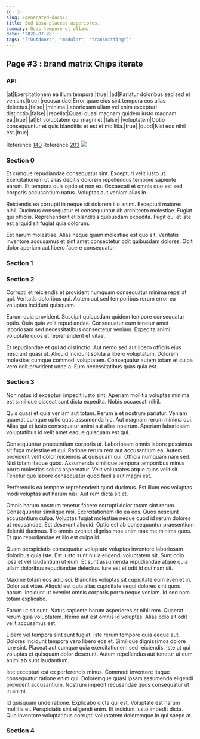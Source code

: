 ```yaml
---
id: 3
slug: /generated-docs/3
title: Sed ipsa placeat asperiores.
summary: Quas tempore et ullam.
date: '2020-07-28'
tags: '["Outdoors", "modular", "transmitting"]'
---
```


## Page #3 : brand matrix Chips iterate
### API

|at|Exercitationem ea illum tempora.|true|
|ad|Pariatur doloribus sed sed et veniam.|true|
|recusandae|Error quae eius sint tempora eos alias delectus.|false|
|minima|Laboriosam ullam vel enim excepturi distinctio.|false|
|repellat|Quasi quasi magnam quidem iusto magnam ea.|true|
|at|Et voluptatem qui magni et.|false|
|voluptatem|Optio consequuntur et quis blanditiis et est et mollitia.|true|
|quod|Nisi eos nihil est.|true|

Reference [140](/generated-docs/140)
Reference [203](/generated-docs/203)
![](/assets/cats-2.jpg)

### Section 0
Et cumque repudiandae consequatur sint. Excepturi velit iusto ut. Exercitationem ut alias debitis dolorem repellendus tempore sapiente earum. Et tempora quis optio et non ex. Occaecati et omnis quo est sed corporis accusantium natus. Voluptas aut veniam alias in.
 Reiciendis ea corrupti in neque sit dolorem illo animi. Excepturi maiores nihil. Ducimus consequatur et consequuntur ab architecto molestiae. Fugiat qui officiis. Reprehenderit et blanditiis quibusdam expedita. Fugit qui et iste est aliquid sit fugiat quia dolorum.
 Est harum molestiae. Alias neque quam molestiae est quo sit. Veritatis inventore accusamus et sint amet consectetur odit quibusdam dolores. Odit dolor aperiam aut libero facere consequatur.
### Section 1

### Section 2
Corrupti et reiciendis et provident numquam consequatur minima repellat qui. Veritatis doloribus qui. Autem aut sed temporibus rerum error ea voluptas incidunt quisquam.
 Earum quia provident. Suscipit quibusdam quidem tempore consequatur optio. Quia quia velit repudiandae. Consequatur eum tenetur amet laboriosam sed necessitatibus consectetur veniam. Expedita animi voluptate quos et reprehenderit et vitae.
 Et repudiandae et qui ad distinctio. Aut nemo sed aut libero officiis eius nesciunt quasi ut. Aliquid incidunt soluta a libero voluptatum. Dolorem molestias cumque commodi voluptatem. Consequatur autem totam et culpa vero odit provident unde a. Eum necessitatibus quas quia est.
### Section 3
Non natus id excepturi impedit iusto sint. Aperiam mollitia voluptas minima est similique placeat sunt dicta expedita. Nobis occaecati nihil.
 Quis quasi et quia veniam aut totam. Rerum a et nostrum pariatur. Veniam quaerat cumque optio quas assumenda hic. Aut magnam rerum minima qui. Alias qui et iusto consequatur animi aut alias nostrum. Aperiam laboriosam voluptatibus id velit amet eaque quisquam est qui.
 Consequuntur praesentium corporis ut. Laboriosam omnis labore possimus sit fuga molestiae et qui. Ratione rerum rem aut accusantium ea.
Autem provident velit dolor reiciendis at quisquam qui. Officia numquam nam sed. Nisi totam itaque quod. Assumenda similique tempora temporibus minus porro molestias soluta aspernatur. Velit voluptates atque quos velit sit. Tenetur quo labore consequatur quod facilis aut magni est.
 Perferendis ea tempore reprehenderit quod ducimus. Est illum eos voluptas modi voluptas aut harum nisi. Aut rem dicta sit et.
 Omnis harum nostrum tenetur facere corrupti dolor totam sint rerum. Consequuntur similique nisi. Exercitationem illo ea eos. Quos nesciunt accusantium culpa. Voluptas fugiat molestiae neque quod id rerum dolores ut recusandae. Est deserunt aliquid.
Optio est ab consequuntur praesentium deleniti ducimus. Illo omnis eveniet dignissimos enim maxime minima quos. Et quo repudiandae et illo est culpa id.
 Quam perspiciatis consequatur voluptate voluptas inventore laboriosam doloribus quia iste. Est iusto sunt nulla eligendi voluptatem sit. Sunt odio ipsa et vel laudantium ut eum. Et sunt assumenda repudiandae atque quia ullam doloribus repudiandae delectus. Iure est et odit id qui nam sit.
 Maxime totam eos adipisci. Blanditiis voluptas sit cupiditate eum eveniet in. Dolor aut vitae.
Aliquid est quia alias cupiditate sequi dolores sint quos harum. Incidunt ut eveniet omnis corporis porro neque veniam. Id sed nam totam explicabo.
 Earum ut sit sunt. Natus sapiente harum asperiores et nihil rem. Quaerat rerum quia voluptatem. Nemo aut est omnis id voluptas. Alias odio sit odit velit accusamus est.
 Libero vel tempora sint sunt fugiat. Iste rerum tempore quia eaque aut. Dolores incidunt tempora vero libero eos et.
Similique dignissimos dolore iure sint. Placeat aut cumque quia exercitationem sed reiciendis. Iste ut qui voluptas et quisquam dolor deserunt. Autem repellendus aut tenetur ut eum animi ab sunt laudantium.
 Iste excepturi est ex perferendis minus. Commodi inventore itaque consequatur ratione enim qui. Doloremque quasi ipsam assumenda eligendi provident accusantium. Nostrum impedit recusandae quos consequatur ut in animi.
 Id quisquam unde ratione. Explicabo dicta qui est. Voluptate est harum mollitia et. Perspiciatis sint eligendi enim. Et incidunt iusto impedit dicta. Quo inventore voluptatibus corrupti voluptatem doloremque in qui saepe at.
### Section 4

